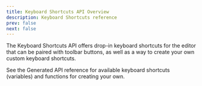 ```yaml
---
title: Keyboard Shortcuts API Overview
description: Keyboard Shortcuts reference
prev: false
next: false
---
```



The Keyboard Shortcuts API offers drop-in keyboard shortcuts for the editor that can be paired with toolbar buttons, as well as a way to create your own custom keyboard shortcuts.

<PackageManagers pkg="@portabletext/keyboard-shortcuts" />

See the Generated API reference for available keyboard shortcuts (variables) and functions for creating your own.

<CardGrid>
  <LinkCard
    title="Customize the toolbar"
    description="Learn more about building custom toolbars."
    href="/guides/customize-toolbar/"
  />
</CardGrid>
